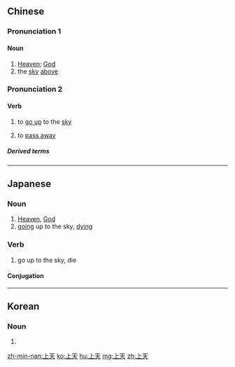 ==Chinese==

===Pronunciation 1===
{{zh-forms|on top; above|sky; heaven}}
{{zh-pron
|m=shàngtiān
|c=soeng6 tin1
|h=pfs=song-thiên
|mn=xm,qz,tw:siōng-thian/zz:siāng-thian
|cat=n
}}

====Noun====
{{zh-noun}}

# [[Heaven]]; [[God]]
# the [[sky]] [[above]]

===Pronunciation 2===
{{zh-forms|to go up|sky; heaven}}
{{zh-pron
|m=shàngtiān
|c=soeng5 tin1
|h=pfs=sông-thiên
|mn=xm,tw:chiūⁿ-thiⁿ/zz:chiōⁿ-thiⁿ/qz:chiǔⁿ-thiⁿ
|cat=v
}}

====Verb====
{{zh-verb}}

# to [[go up]] to the [[sky]]
# {{lb|zh|euphemistic}} to [[pass away]]

=====Derived terms=====
{{zh-der|捧上天}}

----

==Japanese==
{{ja-kanjitab|じょう|てん|yomi=on}}

===Noun===
{{ja-noun|じょうてん}}

# [[Heaven]], [[God]]
# [[going]] up to the sky, [[dying]]

===Verb===
{{ja-verb-suru|じょうてん}}

# go up to the sky, die

====Conjugation====
{{ja-suru|じょうてん}}

----

==Korean==
{{ko-hanjatab}}

===Noun===
{{ko-noun|hj|hangeul=상천}}

# {{hanja form of|상천|going up to the sky}}

[[zh-min-nan:上天]]
[[ko:上天]]
[[hu:上天]]
[[mg:上天]]
[[zh:上天]]
